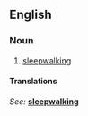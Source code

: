 ==English==

===Noun===
{{en-noun|-}}

# [[sleepwalking]]

====Translations====
{{top}}
''See:'' '''[[sleepwalking]]'''
{{bottom}}